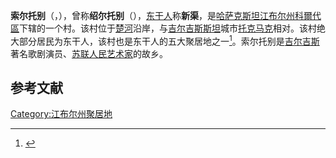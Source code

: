 {{expand|time=2017-02-13T13:30:16+00:00}}

{{Infobox settlement
|official_name = 索尔托别
|native_name = Сортобе
|other_name = 绍尔托别
|pushpin_map            = Kazakhstan
|settlement_type        = 村
|mapsize                = 200px
|coordinates_display    = inline,title
|coordinates_region     = KZ
|subdivision_type       = 国家
|subdivision_name       = {{flag|哈萨克斯坦}}
|subdivision_type1      = 
|subdivision_name1      = 
|leader_title           = 
|leader_name            = 
|established_title      =
|established_date       = 1930年
|area_total_km2           = 
|area_footnotes           = 
|population_as_of         = 
|population_total = 14646人（2009年）
|population_density_km2 =
|timezone               = UTC +5
|utc_offset             = 
|timezone_DST           = 
|utc_offset_DST         = 
|latd=42 |latm=51 |lats=36 |latNS=N
|longd=75|longm = 13 |longs=48 |longEW = E
|elevation_m = 768
|area_code              = 
|website                = 
}}

'''索尔托别'''（{{lang-kk|Сортөбе}}，{{lang-ru|Сортобе}}），曾称'''绍尔托别'''（{{lang-kk|Шортөбе}}），[[东干人|东干人]]称'''新渠'''，是[[哈萨克斯坦|哈萨克斯坦]][[江布尔州|江布尔州]][[科爾代區|科爾代區]]下辖的一个村。该村位于[[楚河_(中亚)|楚河]]沿岸，与[[吉尔吉斯斯坦|吉尔吉斯斯坦]]城市[[托克马克|托克马克]]相对。该村绝大部分居民为东干人，该村也是东干人的五大聚居地之一<ref>{{cite book | author = 刘宝军 | title = 悲越天山——东干人记事 | location = 中国 | publisher = 宁夏人民出版社 | date =  | pages =  | ISBN = 7227027341 | accessdate = 2017年2月12日 | url = http://www.xiaozongshi.com/article/794271-1/1/ | language = zh-hans | quote =  | archive-url = https://web.archive.org/web/20170213165136/http://www.xiaozongshi.com/article/794271-1/1/ | archive-date = 2017年2月13日 | dead-url = yes }}</ref>。索尔托别是[[吉尔吉斯苏维埃社会主义共和国|吉尔吉斯]]著名歌剧演员、[[苏联人民艺术家|苏联人民艺术家]]{{link-ru|侯赛因·穆赫塔罗维奇·穆赫塔罗夫|Мухтаров, Хусейн Мухтарович}}的故乡。

== 参考文献 ==
{{Reflist}}

[[Category:江布尔州聚居地|Category:江布尔州聚居地]]

{{Kazakhstan-geo-stub}}